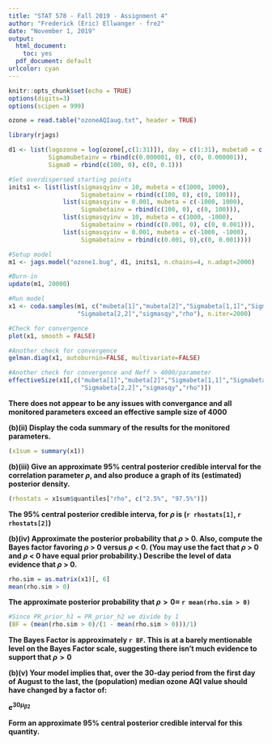 ---
title: "STAT 578 - Fall 2019 - Assignment 4"
author: "Frederick (Eric) Ellwanger - fre2"
date: "November 1, 2019"
output:
  html_document: 
    toc: yes
  pdf_document: default
urlcolor: cyan
---

```{r setup, include=FALSE}
knitr::opts_chunk$set(echo = TRUE)
options(digits=3)
options(scipen = 999)
```

```{r}
ozone = read.table("ozoneAQIaug.txt", header = TRUE)
```


```{r message=FALSE, warning=FALSE, fig.height=8, fig.width=10}
library(rjags)

d1 <- list(logozone = log(ozone[,c(1:31)]), day = c(1:31), mubeta0 = c(0, 0),
           Sigmamubetainv = rbind(c(0.000001, 0), c(0, 0.000001)),
           Sigma0 = rbind(c(100, 0), c(0, 0.1)))

#Set overdispersed starting points 
inits1 <- list(list(sigmasqyinv = 10, mubeta = c(1000, 1000), 
                    Sigmabetainv = rbind(c(100, 0), c(0, 100))),
               list(sigmasqyinv = 0.001, mubeta = c(-1000, 1000),
                    Sigmabetainv = rbind(c(100, 0), c(0, 100))),
               list(sigmasqyinv = 10, mubeta = c(1000, -1000),
                    Sigmabetainv = rbind(c(0.001, 0), c(0, 0.001))),
               list(sigmasqyinv = 0.001, mubeta = c(-1000, -1000),
                    Sigmabetainv = rbind(c(0.001, 0),c(0, 0.001))))

#Setup model
m1 <- jags.model("ozone1.bug", d1, inits1, n.chains=4, n.adapt=2000)

#Burn-in
update(m1, 20000)

#Run model
x1 <- coda.samples(m1, c("mubeta[1]","mubeta[2]","Sigmabeta[1,1]","Sigmabeta[1,2]",
                   "Sigmabeta[2,2]","sigmasqy","rho"), n.iter=2000)

#Check for convergence
plot(x1, smooth = FALSE)
```

```{r}
#Another check for convergence
gelman.diag(x1, autoburnin=FALSE, multivariate=FALSE)
```

```{r}
#Another check for convergence and Neff > 4000/parameter
effectiveSize(x1[,c("mubeta[1]","mubeta[2]","Sigmabeta[1,1]","Sigmabeta[1,2]",
                    "Sigmabeta[2,2]","sigmasqy","rho")])
```

**There does not appear to be any issues with convergance and all monitored parameters exceed an effective sample size of 4000**


**(b)(ii) Display the coda summary of the results for the monitored parameters.**  
```{r}
(x1sum = summary(x1))
```  

**(b)(iii) Give an approximate 95% central posterior credible interval for the correlation parameter $\rho$, and also produce a graph of its (estimated) posterior density.**  
```{r}
(rhostats = x1sum$quantiles["rho", c("2.5%", "97.5%")])
```  
**The 95% central posterior credible interva, for $\rho$ is (`r rhostats[1]`, `r rhostats[2]`)**


**(b)(iv) Approximate the posterior probability that $\rho$ > 0. Also, compute the Bayes factor favoring $\rho$ > 0 versus $\rho$ < 0. (You may use the fact that $\rho$ > 0 and $\rho$ < 0 have equal prior probability.) Describe the level of data evidence that $\rho$ > 0.**  
```{r}
rho.sim = as.matrix(x1)[, 6]
mean(rho.sim > 0)
```  
**The approximate posterior probability that $\rho>0 \approx$ `r mean(rho.sim > 0)`**

```{r}
#Since PR_prior_h1 = PR_prior_h2 we divide by 1
(BF = (mean(rho.sim > 0)/(1 - mean(rho.sim > 0)))/1)
```  
**The Bayes Factor is approximately `r BF`. This is at a barely mentionable level on the Bayes Factor scale, suggesting there isn't much evidence to support that $\rho > 0$**

**(b)(v) Your model implies that, over the 30-day period from the first day of August to the last, the (population) median ozone AQI value should have changed by a factor of:**

**$e^{30\mu_{\beta2}}$**

**Form an approximate 95% central posterior credible interval for this quantity.**  


